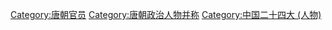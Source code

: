 [[Category:唐朝官员|Category:唐朝官员]]
[[Category:唐朝政治人物并称|Category:唐朝政治人物并称]]
[[Category:中国二十四大_(人物)|Category:中国二十四大 (人物)]]